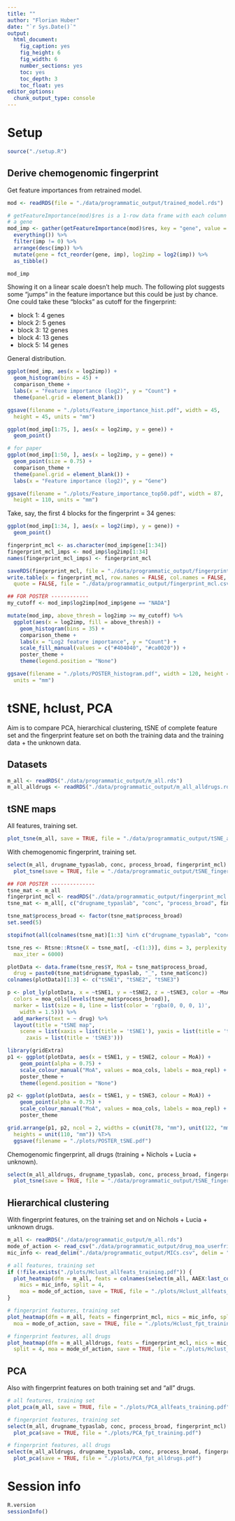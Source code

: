 ```yaml
---
title: ""
author: "Florian Huber"
date: "`r Sys.Date()`"
output:
  html_document:
    fig_caption: yes
    fig_height: 6
    fig_width: 6
    number_sections: yes
    toc: yes
    toc_depth: 3
    toc_float: yes
editor_options: 
  chunk_output_type: console
---
```


# Setup

```r
source("./setup.R")
```


## Derive chemogenomic fingerprint

Get feature importances from retrained model. 

```r
mod <- readRDS(file = "./data/programmatic_output/trained_model.rds")

# getFeatureImportance(mod)$res is a 1-row data frame with each column being 
# a gene
mod_imp <- gather(getFeatureImportance(mod)$res, key = "gene", value = "imp", 
  everything()) %>%
  filter(imp != 0) %>%
  arrange(desc(imp)) %>% 
  mutate(gene = fct_reorder(gene, imp), log2imp = log2(imp)) %>%
  as_tibble()

mod_imp
```

Showing it on a linear scale doesn't help much. The following plot suggests 
some "jumps" in the feature importance but this could be just by chance. One 
could take these "blocks" as cutoff for the fingerprint:

  * block 1: 4 genes
  * block 2: 5 genes
  * block 3: 12 genes
  * block 4: 13 genes
  * block 5: 14 genes

General distribution. 

```r
ggplot(mod_imp, aes(x = log2imp)) + 
  geom_histogram(bins = 45) + 
  comparison_theme + 
  labs(x = "Feature importance (log2)", y = "Count") + 
  theme(panel.grid = element_blank())

ggsave(filename = "./plots/Feature_importance_hist.pdf", width = 45, 
  height = 45, units = "mm")
```


```r
ggplot(mod_imp[1:75, ], aes(x = log2imp, y = gene)) + 
  geom_point()
```


```r
# for paper
ggplot(mod_imp[1:50, ], aes(x = log2imp, y = gene)) + 
  geom_point(size = 0.75) + 
  comparison_theme + 
  theme(panel.grid = element_blank()) + 
  labs(x = "Feature importance (log2)", y = "Gene")

ggsave(filename = "./plots/Feature_importance_top50.pdf", width = 87, 
  height = 110, units = "mm")
```

Take, say, the first 4 blocks for the fingerprint = 34 genes: 

```r
ggplot(mod_imp[1:34, ], aes(x = log2(imp), y = gene)) + 
  geom_point()

fingerprint_mcl <- as.character(mod_imp$gene[1:34])
fingerprint_mcl_imps <- mod_imp$log2imp[1:34]
names(fingerprint_mcl_imps) <- fingerprint_mcl

saveRDS(fingerprint_mcl, file = "./data/programmatic_output/fingerprint_mcl.rds")
write.table(x = fingerprint_mcl, row.names = FALSE, col.names = FALSE, 
  quote = FALSE, file = "./data/programmatic_output/fingerprint_mcl.csv")
```


```r
## FOR POSTER ------------
my_cutoff <- mod_imp$log2imp[mod_imp$gene == "NADA"]

mutate(mod_imp, above_thresh = log2imp >= my_cutoff) %>% 
  ggplot(aes(x = log2imp, fill = above_thresh)) + 
    geom_histogram(bins = 35) + 
    comparison_theme + 
    labs(x = "Log2 feature importance", y = "Count") + 
    scale_fill_manual(values = c("#404040", "#ca0020")) + 
    poster_theme + 
    theme(legend.position = "None")

ggsave(filename = "./plots/POSTER_histogram.pdf", width = 120, height = 110, 
  units = "mm")
```



# tSNE, hclust, PCA

Aim is to compare PCA, hierarchical clustering, tSNE of complete feature set 
and the fingerprint feature set on both the training data and the training data 
+ the unknown data. 

## Datasets

```r
m_all <- readRDS("./data/programmatic_output/m_all.rds")
m_all_alldrugs <- readRDS("./data/programmatic_output/m_all_alldrugs.rds")
```


## tSNE maps

All features, training set. 

```r
plot_tsne(m_all, save = TRUE, file = "./data/programmatic_output/tSNE_allfeats_training.rds")
```

With chemogenomic fingerprint, training set. 

```r
select(m_all, drugname_typaslab, conc, process_broad, fingerprint_mcl) %>%
  plot_tsne(save = TRUE, file = "./data/programmatic_output/tSNE_fingerprint_training.rds")
```


```r
## FOR POSTER --------------
tsne_mat <- m_all
fingerprint_mcl <- readRDS("./data/programmatic_output/fingerprint_mcl.rds")
tsne_mat <- m_all[, c("drugname_typaslab", "conc", "process_broad", fingerprint_mcl)]

tsne_mat$process_broad <- factor(tsne_mat$process_broad)
set.seed(5)

stopifnot(all(colnames(tsne_mat)[1:3] %in% c("drugname_typaslab", "conc", "process_broad")))

tsne_res <- Rtsne::Rtsne(X = tsne_mat[, -c(1:3)], dims = 3, perplexity = 25, 
  max_iter = 6000)

plotData <- data.frame(tsne_res$Y, MoA = tsne_mat$process_broad, 
  drug = paste0(tsne_mat$drugname_typaslab, "_", tsne_mat$conc))
colnames(plotData)[1:3] <- c("tSNE1", "tSNE2", "tSNE3")

p <- plot_ly(plotData, x = ~tSNE1, y = ~tSNE2, z = ~tSNE3, color = ~MoA, 
  colors = moa_cols[levels(tsne_mat$process_broad)], 
  marker = list(size = 8, line = list(color = 'rgba(0, 0, 0, 1)', 
    width = 1.5))) %>%
  add_markers(text = ~ drug) %>%
  layout(title = "tSNE map", 
    scene = list(xaxis = list(title = 'tSNE1'), yaxis = list(title = 'tSNE2'), 
      zaxis = list(title = 'tSNE3')))

library(gridExtra)
p1 <- ggplot(plotData, aes(x = tSNE1, y = tSNE2, colour = MoA)) + 
    geom_point(alpha = 0.75) + 
    scale_colour_manual("MoA", values = moa_cols, labels = moa_repl) + 
    poster_theme + 
    theme(legend.position = "None")

p2 <- ggplot(plotData, aes(x = tSNE1, y = tSNE3, colour = MoA)) + 
    geom_point(alpha = 0.75) + 
    scale_colour_manual("MoA", values = moa_cols, labels = moa_repl) + 
    poster_theme

grid.arrange(p1, p2, ncol = 2, widths = c(unit(78, "mm"), unit(122, "mm")), 
  heights = unit(110, "mm")) %T>% 
  ggsave(filename = "./plots/POSTER_tSNE.pdf")
```


Chemogenomic fingerprint, all drugs (training + Nichols + Lucia + unknown).

```r
select(m_all_alldrugs, drugname_typaslab, conc, process_broad, fingerprint_mcl) %>%
  plot_tsne(save = TRUE, file = "./data/programmatic_output/tSNE_fingerprint_alldrugs.rds")
```


## Hierarchical clustering

With fingerprint features, on the training set and on Nichols + Lucia + unknown 
drugs. 

```r
m_all <- readRDS("./data/programmatic_output/m_all.rds")
mode_of_action <- read_csv("./data/programmatic_output/drug_moa_userfriendly.csv")
mic_info <- read_delim("./data/programmatic_output/MICs.csv", delim = ";")

# all features, training set
if (!file.exists("./plots/Hclust_allfeats_training.pdf")) {
  plot_heatmap(dfm = m_all, feats = colnames(select(m_all, AAEX:last_col())), 
    mics = mic_info, split = 4, 
    moa = mode_of_action, save = TRUE, file = "./plots/Hclust_allfeats_training.pdf")
}

# fingerprint features, training set
plot_heatmap(dfm = m_all, feats = fingerprint_mcl, mics = mic_info, split = 4, 
  moa = mode_of_action, save = TRUE, file = "./plots/Hclust_fpt_training.pdf")

# fingerprint features, all drugs
plot_heatmap(dfm = m_all_alldrugs, feats = fingerprint_mcl, mics = mic_info, 
  split = 4, moa = mode_of_action, save = TRUE, file = "./plots/Hclust_fpt_alldrugs.pdf")
```

## PCA

Also with fingerprint features on both training set and "all" drugs. 

```r
# all features, training set
plot_pca(m_all, save = TRUE, file = "./plots/PCA_allfeats_training.pdf")

# fingerprint features, training set
select(m_all, drugname_typaslab, conc, process_broad, fingerprint_mcl) %>% 
  plot_pca(save = TRUE, file = "./plots/PCA_fpt_training.pdf")

# fingerprint features, all drugs
select(m_all_alldrugs, drugname_typaslab, conc, process_broad, fingerprint_mcl) %>% 
  plot_pca(save = TRUE, file = "./plots/PCA_fpt_alldrugs.pdf")
```



# Session info

```r
R.version
sessionInfo()
```

